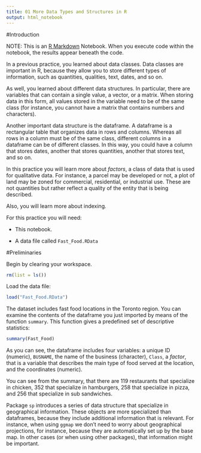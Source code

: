 ```yaml
---
title: 01 More Data Types and Structures in R
output: html_notebook
---
```


#Introduction

NOTE: This is an [R Markdown](http://rmarkdown.rstudio.com) Notebook. When you execute code within the notebook, the results appear beneath the code. 

In a previous practice, you learned about data classes. Data classes are important in R, because they allow you to store different types of information, such as quantities, qualities, text, dates, and so on.

As well, you learned about different data structures. In particular, there are variables that can contain a single value, a vector, or a matrix. When storing data in this form, all values stored in the variable need to be of the same class (for instance, you cannot have a matrix that contains numbers and characters).

Another important data structure is the dataframe. A dataframe is a rectangular table that organizes data in rows and columns. Whereas all rows in a column must be of the same class, different columns in a dataframe can be of different classes. In this way, you could have a column that stores dates, another that stores quantities, another that stores text, and so on.

In this practice you will learn more about _factors_, a class of data that is used for qualitative data. For instance, a parcel may be developed or not, a plot of land may be zoned for commercial, residential, or industrial use. These are not quantities but rather reflect a quality of the entity that is being described.

Also, you will learn more about indexing.

For this practice you will need:

* This notebook.

* A data file called `Fast_Food.RData`

#Preliminaries

Begin by clearing your workspace.
```r
rm(list = ls())
```

Load the data file:
```r
load("Fast_Food.RData")
```

The dataset includes fast food locations in the Toronto region. You can examine the contents of the dataframe you just imported by means of the function `summary`. This function gives a predefined set of descriptive statistics:
```r
summary(Fast_Food)
```

As you can see, the dataframe includes four variables: a unique ID (numeric), `BUSNAME`, the name of the business (character), `Class`, a _factor_, that is a variable that describes the main type of food served at the location, and the coordinates (numeric).

You can see from the summary, that there are 119 restaurants that specialize in chicken, 352 that specialize in hamburgers, 258 that specialize in pizza, and 256 that specialize in sub sandwiches.

Package `sp` introduces a series of data structure that specialize in geographical information. These objects are more specialized than dataframes, because they include additional information that is relevant. For instance, when using `ggmap` we don't need to worry about geographical projections, for instance, because they are automatically set up by the base map. In other cases (or when using other packages), that information might be important.

